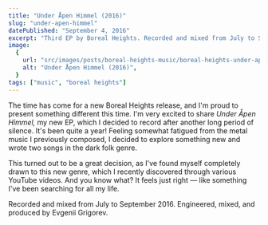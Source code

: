 ```yaml
---
title: "Under Åpen Himmel (2016)"
slug: "under-apen-himmel"
datePublished: "September 4, 2016"
excerpt: "Third EP by Boreal Heights. Recorded and mixed from July to September 2016."
image:
  {
    url: "src/images/posts/boreal-heights-music/boreal-heights-under-apen-himmel.jpg",
    alt: "Under Åpen Himmel (2016)",
  }
tags: ["music", "boreal heights"]
---
```



<EmbedImage
  src={albumCover}
  description="Artwork by Lucia Otero via Unsplash."
/>

The time has come for a new Boreal Heights release, and I'm proud to present
something different this time. I'm very excited to share _Under Åpen Himmel,_ my
new EP, which I decided to record after another long period of silence. It's
been quite a year! Feeling somewhat fatigued from the metal music I previously
composed, I decided to explore something new and wrote two songs in the dark
folk genre.

<EmbedSpotify src="https://open.spotify.com/embed/album/3xI8lhUTLBmDwbt0ig4fir?utm_source=generator&theme=0" />

This turned out to be a great decision, as I've found myself completely drawn to
this new genre, which I recently discovered through various YouTube videos. And
you know what? It feels just right — like something I've been searching for all
my life.

Recorded and mixed from July to September 2016. Engineered, mixed, and produced
by Evgenii Grigorev.
